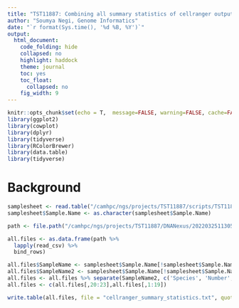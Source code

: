 ```yaml
---
title: "TST11887: Combining all summary statistics of cellranger outputs"
author: "Soumya Negi, Genome Informatics"
date: "`r format(Sys.time(), '%d %B, %Y')`"
output:
  html_document:
    code_folding: hide
    collapsed: no
    highlight: haddock
    theme: journal
    toc: yes
    toc_float:
      collapsed: no
    fig_width: 9
---
```


```r
knitr::opts_chunk$set(echo = T,  message=FALSE, warning=FALSE, cache=FALSE)
library(ggplot2)
library(cowplot)
library(dplyr)
library(tidyverse)
library(RColorBrewer)
library(data.table)
library(tidyverse)
```

# Background

```r
samplesheet <- read.table("/camhpc/ngs/projects/TST11887/scripts/TST11887_Samples.csv", header = T, sep = ",")
samplesheet$Sample.Name <- as.character(samplesheet$Sample.Name)

path <- file.path("/camhpc/ngs/projects/TST11887/DNANexus/20220325113054/",samplesheet$Sample.Name[!samplesheet$Sample.Name %in% c("empty1","empty2","empty3")],".metrics_summary.csv", fsep = "")

all.files <- as.data.frame(path %>% 
  lapply(read_csv) %>%                                           
  bind_rows)   

all.files$SampleName <- samplesheet$Sample.Name[!samplesheet$Sample.Name %in% c("empty1","empty2","empty3")]
all.files$SampleName2 <- samplesheet$Sample.Name[!samplesheet$Sample.Name %in% c("empty1","empty2","empty3")]
all.files <- all.files %>% separate(SampleName2, c('Species', 'Number','Tissue'))
all.files <- c(all.files[,20:23],all.files[,1:19])

write.table(all.files, file = "cellranger_summary_statistics.txt", quote = F, sep = "\t",row.names = F, col.names = T)

```
